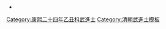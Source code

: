 {{Navbox
|name = 康熙二十四年乙丑科武殿試金榜
|title = 康熙二十四年（[[1685年]]）乙丑科武殿試金榜
|titlestyle = background-color:#FFD700;
|image =
|style = width:100%;text-align:center; 
|groupstyle = text-align:center; background-color:#FFD700;
|liststyle = text-align:center;
|state = {{{state<includeonly>|collapsed</includeonly>}}}
|group1 = 第一甲<br>賜武進士及第<br>共3名
|list1 = '''[[徐憲武]]''' - '''[[陳廷璽]]''' - '''[[李載|李　載]]'''

|group2 = 第二甲<br>賜武進士出身<br>共20名
|list2 = [[蕭彩|蕭　彩]] - 

|group3 = 第三甲<br>賜同武進士出身<br>共73名
|list3 = [[張文機]]<br>名次不詳：<br>[[周濟|周　濟]] - [[楊士標]] - [[劉芳|劉　芳]] - [[陳偉略]] - [[解長治]] - [[李人龍]] - [[邢元灝]] - [[周之楨]] - [[童秉直]] - [[張恭|張　恭]]<br>[[盧肇斌]] - [[姜逢乙]] - [[張譽|張　譽]] - [[易之炯]] - [[繆珏|繆　珏]] - [[吳烈|吳　烈]]
|belowstyle = text-align: center; background-color:#FFD700;
|below='''前一科：[[Template:康熙二十一年壬戌科武殿試金榜|康熙二十一年壬戌科]]　'''·'''　後一科：[[Template:康熙二十七年戊辰科武殿試金榜|康熙二十七年戊辰科]]'''<br>'''同科進士：[[Template:康熙二十四年乙丑科殿試金榜|康熙二十四年乙丑文科]]'''
}}
[[Category:康熙二十四年乙丑科武進士]]
<noinclude>
[[Category:康熙二十四年乙丑科武進士| ]]
[[Category:清朝武進士模板]]
*<small></small>
</noinclude>